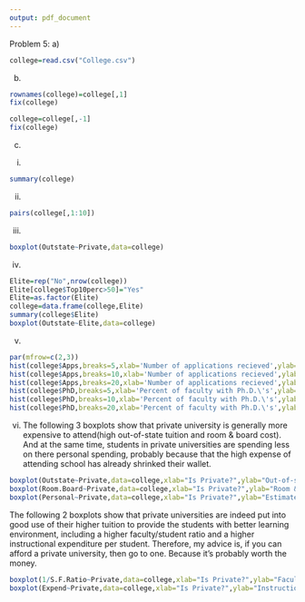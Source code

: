 ```yaml
---
output: pdf_document
---
```

Problem 5:
a)
```r
college=read.csv("College.csv")
```

b)
```r
rownames(college)=college[,1]
fix(college)

college=college[,-1]
fix(college)
```

c) 
i.
```r
summary(college)
```
ii.
```r
pairs(college[,1:10])
```

iii.
```r
boxplot(Outstate~Private,data=college)
```

iv.
```r
Elite=rep("No",nrow(college))
Elite[college$Top10perc>50]="Yes"
Elite=as.factor(Elite)
college=data.frame(college,Elite)
summary(college$Elite)
boxplot(Outstate~Elite,data=college)
```

v.
```r
par(mfrow=c(2,3))
hist(college$Apps,breaks=5,xlab='Number of applications recieved',ylab='Number of universities')
hist(college$Apps,breaks=10,xlab='Number of applications recieved',ylab='Number of universities')
hist(college$Apps,breaks=20,xlab='Number of applications recieved',ylab='Number of universities')
hist(college$PhD,breaks=5,xlab='Percent of faculty with Ph.D.\'s',ylab='Number of universities')
hist(college$PhD,breaks=10,xlab='Percent of faculty with Ph.D.\'s',ylab='Number of universities')
hist(college$PhD,breaks=20,xlab='Percent of faculty with Ph.D.\'s',ylab='Number of universities')
```

vi.
The following 3 boxplots show that private university is generally more expensive to attend(high out-of-state tuition and room & board cost). And at the same time, students in private universities are spending less on there personal spending, probably because that the high expense of attending school has already shrinked their wallet.
```r
boxplot(Outstate~Private,data=college,xlab="Is Private?",ylab="Out-of-state tuition")
boxplot(Room.Board~Private,data=college,xlab="Is Private?",ylab="Room & board cost")
boxplot(Personal~Private,data=college,xlab="Is Private?",ylab="Estimated personal spending")
```

The following 2 boxplots show that private universities are indeed put into good use of their higher tuition to provide the students with better learning environment, including a higher faculty/student ratio and a higher instructional expenditure per student. Therefore, my advice is, if you can afford a private university, then go to one. Because it's probably worth the money.
```r
boxplot(1/S.F.Ratio~Private,data=college,xlab="Is Private?",ylab="Faculty/student ratio")
boxplot(Expend~Private,data=college,xlab="Is Private?",ylab="Instructional expenditure per student")
```



